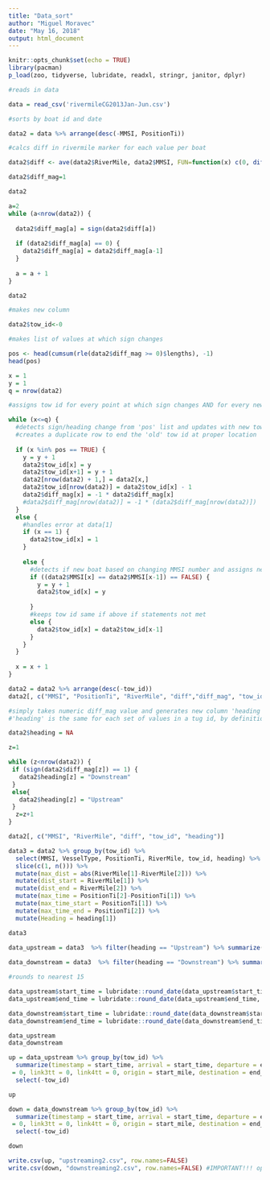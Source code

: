 ```yaml
---
title: "Data_sort"
author: "Miguel Moravec"
date: "May 16, 2018"
output: html_document
---
```


```r
knitr::opts_chunk$set(echo = TRUE)
library(pacman)
p_load(zoo, tidyverse, lubridate, readxl, stringr, janitor, dplyr)

```

```r

#reads in data

data = read_csv('rivermileCG2013Jan-Jun.csv')

#sorts by boat id and date

data2 = data %>% arrange(desc(-MMSI, PositionTi))

#calcs diff in rivermile marker for each value per boat

data2$diff <- ave(data2$RiverMile, data2$MMSI, FUN=function(x) c(0, diff(x)))

data2$diff_mag=1

data2

a=2
while (a<nrow(data2)) {
  
  data2$diff_mag[a] = sign(data2$diff[a])
  
  if (data2$diff_mag[a] == 0) {
    data2$diff_mag[a] = data2$diff_mag[a-1]
  }
  
  a = a + 1
}

data2

#makes new column

data2$tow_id<-0

#makes list of values at which sign changes

pos <- head(cumsum(rle(data2$diff_mag >= 0)$lengths), -1)
head(pos)

x = 1
y = 1
q = nrow(data2)

#assigns tow id for every point at which sign changes AND for every new boat

while (x<=q) {
  #detects sign/heading change from 'pos' list and updates with new tow id
  #creates a duplicate row to end the 'old' tow id at proper location
  
  if (x %in% pos == TRUE) {
    y = y + 1
    data2$tow_id[x] = y
    data2$tow_id[x+1] = y + 1
    data2[nrow(data2) + 1,] = data2[x,]
    data2$tow_id[nrow(data2)] = data2$tow_id[x] - 1
    data2$diff_mag[x] = -1 * data2$diff_mag[x]
    #data2$diff_mag[nrow(data2)] = -1 * (data2$diff_mag[nrow(data2)])
  }
  else {
    #handles error at data[1]
    if (x == 1) {
      data2$tow_id[x] = 1
    }
    
    else {
      #detects if new boat based on changing MMSI number and assigns new tow id
      if ((data2$MMSI[x] == data2$MMSI[x-1]) == FALSE) {
        y = y + 1
        data2$tow_id[x] = y
  
      }
      #keeps tow id same if above if statements not met
      else {
        data2$tow_id[x] = data2$tow_id[x-1]
      }
    }
  }
    
  x = x + 1
}

data2 = data2 %>% arrange(desc(-tow_id))
data2[, c("MMSI", "PositionTi", "RiverMile", "diff","diff_mag", "tow_id")]

```



``` r

#simply takes numeric diff_mag value and generates new column 'heading' with up/downstream info for each value
#'heading' is the same for each set of values in a tug id, by definition of tug id

data2$heading = NA

z=1

while (z<nrow(data2)) {
 if (sign(data2$diff_mag[z]) == 1) {
   data2$heading[z] = "Downstream"
 }
 else{
   data2$heading[z] = "Upstream"
 }
  z=z+1
}

data2[, c("MMSI", "RiverMile", "diff", "tow_id", "heading")]
```
```r

data3 = data2 %>% group_by(tow_id) %>%
  select(MMSI, VesselType, PositionTi, RiverMile, tow_id, heading) %>%
  slice(c(1, n())) %>%
  mutate(max_dist = abs(RiverMile[1]-RiverMile[2])) %>%
  mutate(dist_start = RiverMile[1]) %>%
  mutate(dist_end = RiverMile[2]) %>%
  mutate(max_time = PositionTi[2]-PositionTi[1]) %>%
  mutate(max_time_start = PositionTi[1]) %>%
  mutate(max_time_end = PositionTi[2]) %>%
  mutate(Heading = heading[1]) 

data3

data_upstream = data3  %>% filter(heading == "Upstream") %>% summarize(MMSI = mean(MMSI), start_mile = dist_start[1], end_mile = dist_end[1], start_time = max_time_start[1], end_time = max_time_end[1], heading = Heading[1], max_dist_trav = max_dist[1])
  
data_downstream = data3  %>% filter(heading == "Downstream") %>% summarize(MMSI = mean(MMSI), start_mile = dist_start[1], end_mile = dist_end[1], start_time = max_time_start[1], end_time = max_time_end[1], heading = Heading[1], max_dist_trav = max_dist[1])

#rounds to nearest 15

data_upstream$start_time = lubridate::round_date(data_upstream$start_time, "15 minutes")
data_upstream$end_time = lubridate::round_date(data_upstream$end_time, "15 minutes")

data_downstream$start_time = lubridate::round_date(data_downstream$start_time, "15 minutes")
data_downstream$end_time = lubridate::round_date(data_downstream$end_time, "15 minutes")

data_upstream
data_downstream
```
```r

up = data_upstream %>% group_by(tow_id) %>%
  summarize(timestamp = start_time, arrival = start_time, departure = end_time, name = tow_id, link1tt = 0, link2tt
 = 0, link3tt = 0, link4tt = 0, origin = start_mile, destination = end_mile, arrival_orig = start_time) %>%
  select(-tow_id)

up

down = data_downstream %>% group_by(tow_id) %>%
  summarize(timestamp = start_time, arrival = start_time, departure = end_time, name = tow_id, link1tt = 0, link2tt
 = 0, link3tt = 0, link4tt = 0, origin = start_mile, destination = end_mile, arrival_orig = start_time) %>%
  select(-tow_id)

down

write.csv(up, "upstreaming2.csv", row.names=FALSE)
write.csv(down, "downstreaming2.csv", row.names=FALSE) #IMPORTANT!!! open the csv files and remove the quotes from the column headers or they will not pull up correctly in NetLogo
```


